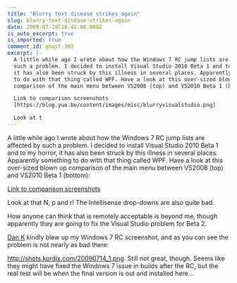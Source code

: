 ```yaml
---
title: "Blurry text disease strikes again"
slug: blurry-text-disease-strikes-again
date: 2009-07-18T18:41:00.000Z
is_auto_excerpt: true
is_imported: true
comment_id: ghost-303
excerpt: |-
  A little while ago I wrote about how the Windows 7 RC jump lists are affected by
  such a problem. I decided to install Visual Studio 2010 Beta 1 and to my horror,
  it has also been struck by this illness in several places. Apparently something
  to do with that thing called WPF. Have a look at this over-sized blown up
  comparison of the main menu between VS2008 (top) and VS2010 Beta 1 (bottom):

  Link to comparison screenshots
  [https://blog.yuo.be/content/images/misc/blurryvisualstudio.png]

  Look at t
---
```



A little while ago I wrote about how the Windows 7 RC jump lists are affected by
such a problem. I decided to install Visual Studio 2010 Beta 1 and to my horror,
it has also been struck by this illness in several places. Apparently something
to do with that thing called WPF. Have a look at this over-sized blown up
comparison of the main menu between VS2008 (top) and VS2010 Beta 1 (bottom):

<p>
  <a href={blurryvisualstudio_png.src}>Link to comparison screenshots</a>
</p>

Look at that N, p and r! The Intellisense drop-downs are also quite bad.

How anyone can think that is remotely acceptable is beyond me, though apparently
they are going to fix the Visual Studio problem for Beta 2.

[Dan K](https://www.blogger.com/comment.g?blogID=35617889&postID=4054722247315514961)
kindly blew up my Windows 7 RC screenshot, and as you can see the problem is not
nearly as bad there:

<a href={_20090714_1_png.src}>http://shots.kordix.com/20090714_1.png</a>. Still
not great, though. Seems like they might have fixed the Windows 7 issue in
builds after the RC, but the real test will be when the final version is out and
installed here...
